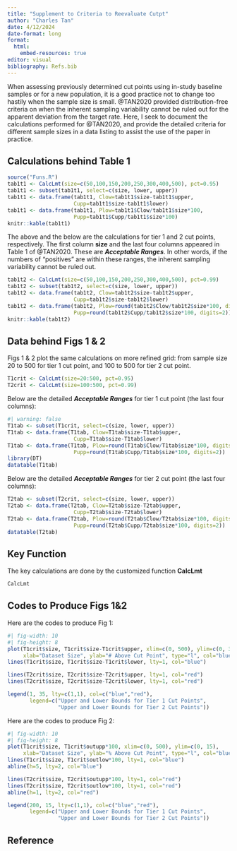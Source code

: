 ```yaml
---
title: "Supplement to Criteria to Reevaluate Cutpt"
author: "Charles Tan"
date: 4/12/2024
date-format: long
format:
  html:
    embed-resources: true
editor: visual
bibliography: Refs.bib
---
```


When assessing previously determined cut points using in-study baseline samples or for a new population, it is a good practice not to change too hastily when the sample size is small. @TAN2020 provided distribution-free criteria on when the inherent sampling variability cannot be ruled out for the apparent deviation from the target rate. Here, I seek to document the calculations performed for @TAN2020, and provide the detailed criteria for different sample sizes in a data listing to assist the use of the paper in practice.

## Calculations behind Table 1

```r
source("Funs.R")
tab1t1 <- CalcLmt(size=c(50,100,150,200,250,300,400,500), pct=0.95)
tab1t1 <- subset(tab1t1, select=c(size, lower, upper))
tab1t1 <- data.frame(tab1t1, Clow=tab1t1$size-tab1t1$upper,
                     Cupp=tab1t1$size-tab1t1$lower)
tab1t1 <- data.frame(tab1t1, Plow=tab1t1$Clow/tab1t1$size*100,
                     Pupp=tab1t1$Cupp/tab1t1$size*100)
knitr::kable(tab1t1)
```

The above and the below are the calculations for tier 1 and 2 cut points, respectively. The first column **size** and the last four columns appeared in Table 1 of @TAN2020. These are ***Acceptable Ranges***. In other words, if the numbers of "positives" are within these ranges, the inherent sampling variability cannot be ruled out.

```r
tab1t2 <- CalcLmt(size=c(50,100,150,200,250,300,400,500), pct=0.99)
tab1t2 <- subset(tab1t2, select=c(size, lower, upper))
tab1t2 <- data.frame(tab1t2, Clow=tab1t2$size-tab1t2$upper,
                     Cupp=tab1t2$size-tab1t2$lower)
tab1t2 <- data.frame(tab1t2, Plow=round(tab1t2$Clow/tab1t2$size*100, digits=2),
                     Pupp=round(tab1t2$Cupp/tab1t2$size*100, digits=2))
knitr::kable(tab1t2)
```

## Data behind Figs 1 & 2

Figs 1 & 2 plot the same calculations on more refined grid: from sample size 20 to 500 for tier 1 cut point, and 100 to 500 for tier 2 cut point.

```r
T1crit <- CalcLmt(size=20:500, pct=0.95)
T2crit <- CalcLmt(size=100:500, pct=0.99)
```

Below are the detailed ***Acceptable Ranges*** for tier 1 cut point (the last four columns):

```r
#| warning: false
T1tab <- subset(T1crit, select=c(size, lower, upper))
T1tab <- data.frame(T1tab, Clow=T1tab$size-T1tab$upper,
                     Cupp=T1tab$size-T1tab$lower)
T1tab <- data.frame(T1tab, Plow=round(T1tab$Clow/T1tab$size*100, digits=2),
                     Pupp=round(T1tab$Cupp/T1tab$size*100, digits=2))
library(DT)
datatable(T1tab)
```

Below are the detailed ***Acceptable Ranges*** for tier 2 cut point (the last four columns):

```r
T2tab <- subset(T2crit, select=c(size, lower, upper))
T2tab <- data.frame(T2tab, Clow=T2tab$size-T2tab$upper,
                     Cupp=T2tab$size-T2tab$lower)
T2tab <- data.frame(T2tab, Plow=round(T2tab$Clow/T2tab$size*100, digits=2),
                     Pupp=round(T2tab$Cupp/T2tab$size*100, digits=2))
datatable(T2tab)
```

## Key Function

The key calculations are done by the customized function **CalcLmt**

```r
CalcLmt
```

## Codes to Produce Figs 1&2

Here are the codes to produce Fig 1:

```r
#| fig-width: 10
#| fig-height: 8
plot(T1crit$size, T1crit$size-T1crit$upper, xlim=c(0, 500), ylim=c(0, 35), 
     xlab="Dataset Size", ylab="# Above Cut Point", type="l", col="blue")
lines(T1crit$size, T1crit$size-T1crit$lower, lty=1, col="blue")

lines(T2crit$size, T2crit$size-T2crit$upper, lty=1, col="red")
lines(T2crit$size, T2crit$size-T2crit$lower, lty=1, col="red")  

legend(1, 35, lty=c(1,1), col=c("blue","red"), 
       legend=c("Upper and Lower Bounds for Tier 1 Cut Points", 
                "Upper and Lower Bounds for Tier 2 Cut Points"))
```

Here are the codes to produce Fig 2:

```r
#| fig-width: 10
#| fig-height: 8
plot(T1crit$size, T1crit$outupp*100, xlim=c(0, 500), ylim=c(0, 15), 
     xlab="Dataset Size", ylab="% Above Cut Point", type="l", col="blue")
lines(T1crit$size, T1crit$outlow*100, lty=1, col="blue")
abline(h=5, lty=2, col="blue")

lines(T2crit$size, T2crit$outupp*100, lty=1, col="red")
lines(T2crit$size, T2crit$outlow*100, lty=1, col="red")  
abline(h=1, lty=2, col="red")

legend(200, 15, lty=c(1,1), col=c("blue","red"), 
       legend=c("Upper and Lower Bounds for Tier 1 Cut Points", 
                "Upper and Lower Bounds for Tier 2 Cut Points"))
```

## Reference
